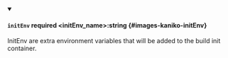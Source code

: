 
<details className="config-field" data-expandable="false" open>
<summary>

#### `initEnv` <span className="config-field-required" data-required="false">required</span> <span className="config-field-type">&lt;initEnv_name&gt;:string</span> <span className="config-field-default"></span> <span className="config-field-enum"></span> {#images-kaniko-initEnv}

InitEnv are extra environment variables that will be added to the build init container.

</summary>



</details>
